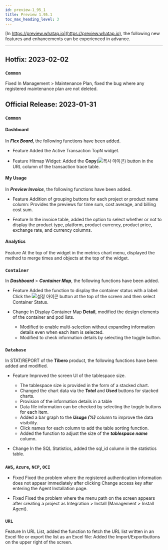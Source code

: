 ```yaml
---
id: preview-1_95_1
title: Preview 1.95.1
toc_max_heading_level: 3
---
```


<head>
<meta name="robots" content="noindex, nofollow"/>
</head>


[In https://preview.whatap.io](https://preview.whatap.io), the following new features and enhancements can be experienced in advance. 

* * *

## Hotfix: 2023-02-02

### `Common`

<Status>Fixed</Status> In <UI>Management</UI> > <UI>Maintenance Plan</UI>, fixed the bug where any registered maintenance plan are not deleted.

## Official Release: 2023-01-31

### `Common`

#### Dashboard

In **_Flex Board_**, the following functions have been added.

- <Status>Feature</Status> Added the <UI>Active Transaction TopN</UI> widget.

- <Status>Feature</Status> <UI>Hitmap</UI> Widget: Added the <b>Copy</b>(<img src='/img/ico-copy.svg' alt='복사 아이콘' />) button in the <UI>URL</UI> column of the transaction trace table.

#### My Usage

In **_Preview Invoice_**, the following functions have been added.

- <Status>Feature</Status> Addition of grouping buttons for each project or product name column: Provides the previews for time sum, cost average, and billing cost sum.

- <Status>Feature</Status> In the invoice table, added the option to select whether or not to display the <UI>product type</UI>, <UI>platform</UI>, <UI>product currency</UI>, <UI>product price</UI>, <UI>exchange rate</UI>, and <UI>currency</UI> columns.

#### Analytics

<Status>Feature</Status> At the top of the widget in the <UI>metrics chart</UI> menu, displayed the method to merge times and objects at the top of the widget.

### `Container`

In **_Dashboard_** > **_Container Map_**, the following functions have been added.

- <Status>Feature</Status> Added the function to display the container status with a label: Click the <img src='/img/ico-setting.svg' alt='설정 아이콘' /> button at the top of the screen and then select <UI>Container Status</UI>.

- <Status>Change</Status> In Display Container Map <b>Detail</b>, modified the design elements of the container and pod lists.

  - Modified to enable multi-selection without expanding information details even when each item is selected.
  - Modified to check information details by selecting the toggle button.

### `Database`

In <UI>STAT/REPORT</UI> of the <b>Tibero</b> product, the following functions have been added and modified.

- <Status>Feature</Status> Improved the screen UI of the <UI>tablespace size</UI>.

  - The tablespace size is provided in the form of a stacked chart.
  - Changed the chart data via the **_Total_** and **_Used_** buttons for stacked charts.
  - Provision of the information details in a table
  - Data file information can be checked by selecting the toggle buttons for each item.
  - Added a bar graph to the **_Usage (%)_** column to improve the data visibility.
  - Click names for each column to add the table sorting function.
  - Added the function to adjust the size of the **_tablespace name_** column.

- <Status>Change</Status> In the <UI>SQL Statistics</UI>, added the <UI>sql_id</UI> column in the statistics table.

### `AWS`, `Azure`, `NCP`, `OCI`

- <Status>Fixed</Status> Fixed the problem where the registered authentication information does not appear immediately after clicking <UI>Change access key</UI> after entering the <UI>Agent Installation</UI> page.

- <Status>Fixed</Status> Fixed the problem where the menu path on the screen appears after creating a project as <UI>Integration > Install</UI> (<UI>Management > Install Agent</UI>).

<!-- 
### `RUM`

<Status>Feature</Status> <UI>분석</UI> > <UI>페이지 로드 분석</UI> 메뉴 추가: 시간에 따른 페이지 로딩 경과 시간을 타임라인 차트 형태로 제공하며, 각 이벤트에 대한 상세 정보 제공
-->

### `URL`

<Status>Feature</Status> In <UI>URL List</UI>, added the function to fetch the URL list written in an Excel file or export the list as an Excel file: Added the <UI>Import</UI>/<UI>Export</UI>buttons on the upper right of the screen.
